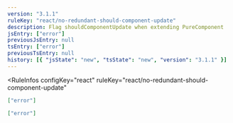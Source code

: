 ```yaml
---
version: "3.1.1"
ruleKey: "react/no-redundant-should-component-update"
description: Flag shouldComponentUpdate when extending PureComponent
jsEntry: ["error"]
previousJsEntry: null
tsEntry: ["error"]
previousTsEntry: null
history: [{ "jsState": "new", "tsState": "new", "version": "3.1.1" }]
---
```


<RuleInfos 
  configKey="react" 
  ruleKey="react/no-redundant-should-component-update" 
>

```json
["error"]
```

```json
["error"]
```

</RuleInfos>

